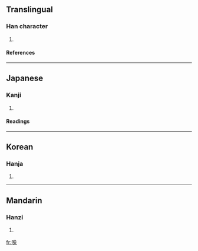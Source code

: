 ==Translingual==
===Han character===
{{Han char|rn=30|rad=口|as=10|sn=13|four=6109<sub>4</sub>|canj=口卜心木 (RYPD), X口卜心木 (XRYPD)}}
# {{defn|Han}}
====References====
{{Han ref|kx=0198.040|dkj=03920|dj=0419.160|hdz=10667.020|uh=558D|ud=21901|bh=DCD7|bd=56535}}
----
==Japanese==
===Kanji===
{{ja-kanji|grade=|rs=口10}}
# {{defn|Japanese}} 
====Readings====
{{ja-readings|on=[[さい]] (sai), [[ぜ]] (ze)|kun=}}
----
==Korean==
===Hanja===
{{ko-hanja|hangeul=재|rv=jae|mr=chae}}
# {{defn|Korean}}
----
==Mandarin==
===Hanzi===
{{cmn-hanzi|pin=[[chái]] ([[chai2]])|wg=ch'ai<sup>2</sup>}}
# {{defn|Mandarin}}

[[fr:喍]]